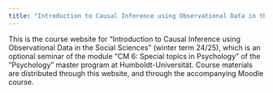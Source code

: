 ```yaml
---
title: "Introduction to Causal Inference using Observational Data in the Social Sciences"
---
```


This is the course website for "Introduction to Causal Inference using Observational Data in the Social Sciences" (winter term 24/25), which is an optional seminar of the module "CM 6: Special topics in Psychology" of the "Psychology" master program at Humboldt-Universität. Course materials are distributed through this website, and through the accompanying Moodle course. 

